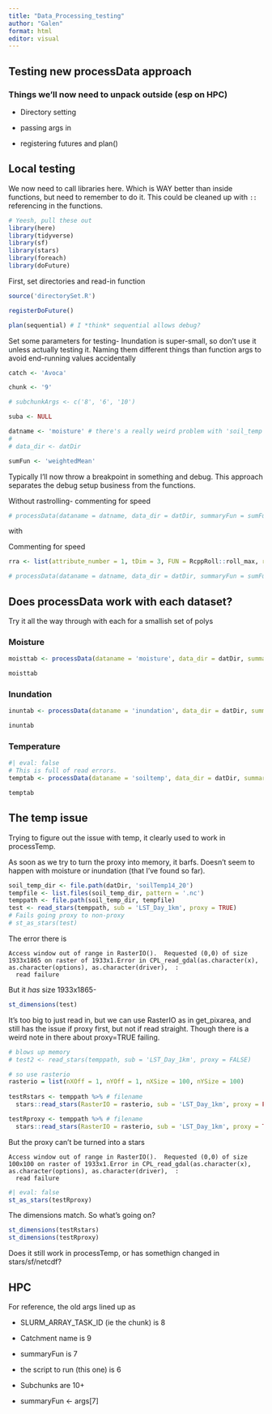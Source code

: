 ```yaml
---
title: "Data_Processing_testing"
author: "Galen"
format: html
editor: visual
---
```


## Testing new processData approach

### Things we'll now need to unpack outside (esp on HPC)

-   Directory setting

-   passing args in

-   registering futures and plan()

## Local testing

We now need to call libraries here. Which is WAY better than inside functions, but need to remember to do it. This could be cleaned up with `::` referencing in the functions.

```r
# Yeesh, pull these out
library(here)
library(tidyverse)
library(sf)
library(stars)
library(foreach)
library(doFuture)
```

First, set directories and read-in function

```r
source('directorySet.R')

registerDoFuture()

plan(sequential) # I *think* sequential allows debug?
```

Set some parameters for testing- Inundation is super-small, so don't use it unless actually testing it. Naming them different things than function args to avoid end-running values accidentally

```r
catch <- 'Avoca'

chunk <- '9'

# subchunkArgs <- c('8', '6', '10')

suba <- NULL

datname <- 'moisture' # there's a really weird problem with 'soil_temp' where it works as a non-proxy (but can't be read in), and completely stuffs up the dimensions when it's a proxy and fails as soon as we try to actually read-in, even with no cropping etc.
# 
# data_dir <- datDir

sumFun <- 'weightedMean'
```

Typically I'll now throw a breakpoint in something and debug. This approach separates the debug setup business from the functions.

Without rastrolling- commenting for speed

```r

# processData(dataname = datname, data_dir = datDir, summaryFun = sumFun, out_dir = datOut, catchment = catch, thischunk = chunk, subchunkArgs = suba, saveout = FALSE)
```

with

Commenting for speed

```r
rra <- list(attribute_number = 1, tDim = 3, FUN = RcppRoll::roll_max, rolln = 2, align = 'right', na.rm = TRUE)

# processData(dataname = datname, data_dir = datDir, summaryFun = sumFun, out_dir = datOut, catchment = catch, thischunk = chunk, subchunkArgs = suba, rastRollArgs = rra, saveout = FALSE)
```

## Does processData work with each dataset?

Try it all the way through with each for a smallish set of polys

### Moisture

```r
moisttab <- processData(dataname = 'moisture', data_dir = datDir, summaryFun = sumFun, out_dir = datOut, catchment = catch, thischunk = chunk, subchunkArgs = suba, saveout = FALSE)

moisttab
```

### Inundation

```r
inuntab <- processData(dataname = 'inundation', data_dir = datDir, summaryFun = sumFun, out_dir = datOut, catchment = catch, thischunk = chunk, subchunkArgs = suba, saveout = FALSE)

inuntab
```

### Temperature

```r
#| eval: false
# This is full of read errors.
temptab <- processData(dataname = 'soiltemp', data_dir = datDir, summaryFun = sumFun, out_dir = datOut, catchment = catch, thischunk = chunk, subchunkArgs = suba, saveout = FALSE)

temptab
```

## The temp issue

Trying to figure out the issue with temp, it clearly used to work in processTemp.

As soon as we try to turn the proxy into memory, it barfs. Doesn't seem to happen with moisture or inundation (that I've found so far).

```r
soil_temp_dir <- file.path(datDir, 'soilTemp14_20')
tempfile <- list.files(soil_temp_dir, pattern = '.nc')
temppath <- file.path(soil_temp_dir, tempfile)
test <- read_stars(temppath, sub = 'LST_Day_1km', proxy = TRUE)
# Fails going proxy to non-proxy
# st_as_stars(test)


```

The error there is

    Access window out of range in RasterIO().  Requested (0,0) of size 1933x1865 on raster of 1933x1.Error in CPL_read_gdal(as.character(x), as.character(options), as.character(driver),  : 
      read failure

But it *has* size 1933x1865-

```r
st_dimensions(test)
```

It's too big to just read in, but we can use RasterIO as in get_pixarea, and still has the issue if proxy first, but not if read straight. Though there is a weird note in there about proxy=TRUE failing.

```r
# blows up memory
# test2 <- read_stars(temppath, sub = 'LST_Day_1km', proxy = FALSE)

# so use rasterio
rasterio = list(nXOff = 1, nYOff = 1, nXSize = 100, nYSize = 100)
  
testRstars <- temppath %>% # filename
  stars::read_stars(RasterIO = rasterio, sub = 'LST_Day_1km', proxy = FALSE)

testRproxy <- temppath %>% # filename
  stars::read_stars(RasterIO = rasterio, sub = 'LST_Day_1km', proxy = TRUE)

```

But the proxy can't be turned into a stars

    Access window out of range in RasterIO().  Requested (0,0) of size 100x100 on raster of 1933x1.Error in CPL_read_gdal(as.character(x), as.character(options), as.character(driver),  : 
      read failure

```r
#| eval: false
st_as_stars(testRproxy)
```

The dimensions match. So what's going on?

```r
st_dimensions(testRstars)
st_dimensions(testRproxy)
```

Does it still work in processTemp, or has somethign changed in stars/sf/netcdf?

## HPC

For reference, the old args lined up as

-   SLURM_ARRAY_TASK_ID (ie the chunk) is 8

-   Catchment name is 9

-   summaryFun is 7

-   the script to run (this one) is 6

-   Subchunks are 10+

-   summaryFun \<- args\[7\]
